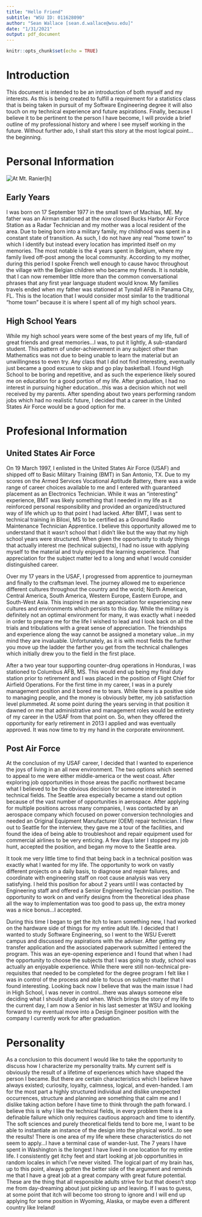 ```yaml
---
title: "Hello Friend"
subtitle: "WSU ID: 011628090"
author: "Sean Wallace [sean.d.wallace@wsu.edu]"
date: "1/31/2021"
output: pdf_document
---
```


```r
knitr::opts_chunk$set(echo = TRUE)
```

# Introduction

This document is intended to be an introduction of both myself and my interests. As this is being created to fulfill a requirement
for a statistics class that is being taken in pursuit of my Software Engineering degree it will also touch on my technical experience
and future aspirations. Finally, because I believe it to be pertinent to the person I have become, I will provide a brief outline of my
professional history and where I see myself working in the future. Without further ado, I shall start this story at the most logical point...
the beginning.

# Personal Information

![At Mt. Ranier](images/Picture.png)[h]


## Early Years

I was born on 17 September 1977 in the small town of Machias, ME. My father was an Airman stationed at the now closed Bucks Harbor Air Force Station as
a Radar Technician and my mother was a local resident of the area. Due to being born into a military family, my childhood was spent in a constant state
of transition. As such, I do not have any real "home town" to which I identify but instead every location has imprinted itself on my memories. The most
notable is the 4 years spent in Belgium, where my family lived off-post among the local community. According to my mother, during this period I spoke
French well enough to cause havoc throughout the village with the Belgian children who became my friends. It is notable, that I can now remember little 
more than the common conversational phrases that any first year language student would know. My families travels ended when my father was stationed at
Tyndall AFB in Panama City, FL. This is the location that I would consider most similar to the traditional "home town" because it is where I spent all
of my high school years.

## High School Years

While my high school years were some of the best years of my life, full of great friends and great memories...I was, to put it lightly, A
sub-standard student. This pattern of under-achievement in any subject other than Mathematics was not due to being unable to learn the material but
an unwillingness to even try. Any class that I did not find interesting, eventually just became a good excuse to skip and go play basketball. I found
High School to be boring and repetitive, and as such the experience likely soured me on education for a good portion of my life. After graduation, I
had no interest in pursuing higher education...this was a decision which not well received by my parents. After spending about two years performing 
random jobs which had no realistic future, I decided that a career in the United States Air Force would be a good option for me.

# Profesional Information

## United States Air Force

On 19 March 1997, I enlisted in the United States Air Force (USAF) and shipped off to Basic Military Training (BMT) in San Antonio, TX. Due to my scores 
on the Armed Services Vocational Aptitude Battery, there was a wide range of career choices available to me and I entered with guaranteed placement 
as an Electronics Technician. While it was an "interesting" experience, BMT was likely something that I needed in my life as it reinforced personal
responsibility and provided an organized/structured way of life which up to that point I had lacked. After BMT, I was sent to technical training in
Biloxi, MS to be certified as a Ground Radio Maintenance Technician Apprentice. I believe this opportunity allowed me to understand that it wasn't school
that I didn't like but the way that my high school years were structured. When given the opportunity to study things that actually interest me 
(technical subjects), I had no issue with applying myself to the material and truly enjoyed the learning experience. That appreciation for the subject
matter led to a long and what I would consider distinguished career.

Over my 17 years in the USAF, I progressed from apprentice to journeyman and finally to the craftsman level. The journey allowed me to experience different
cultures throughout the country and the world; North American, Central America, South America, Western Europe, Eastern Europe, and South-West Asia. This
inspired in me an appreciation for experiencing new cultures and environments which persists to this day. While the military is definitely not an optimal 
environment for many, it was exactly what i needed in order to prepare me for the life I wished to lead and I look back on all the trials and tribulations 
with a great sense of appreciation. The friendships and experience along the way cannot be assigned a monetary value...in my mind they are invaluable.
Unfortunately, as it is with most fields the further you move up the ladder the farther you get from the technical challenges which initially drew you
to the field in the first place.

After a two year tour supporting counter-drug operations in Honduras, I was stationed to Columbus AFB, MS. This would end up being my final duty station
prior to retirement and I was placed in the position of Flight Chief for Airfield Operations. For the first time in my career, I was in a purely management
position and it bored me to tears. While there is a positive side to managing people, and the money is obviously better, my job satisfaction level
plummeted. At some point during the years serving in that position it dawned on me that administrative and management roles would be entirety of my career
in the USAF from that point on. So, when they offered the opportunity for early retirement in 2013 I applied and was eventually approved. It was now time to
try my hand in the corporate environment.


## Post Air Force

At the conclusion of my USAF career, I decided that I wanted to experience the joys of living in an all new environment. The two options which seemed to
appeal to me were either middle-america or the west coast. After exploring job opportunities in those areas the pacific northwest became what I believed to
be the obvious decision for someone interested in technical fields. The Seattle area especially became a stand out option because of the vast number of
opportunities in aerospace. After applying for multiple positions across many companies, I was contacted by an aerospace company which focused on power
conversion technologies and needed an Original Equipment Manufacturer (OEM) repair technician. I flew out to Seattle for the interview, they gave me a tour
of the facilities, and found the idea of being able to troubleshoot and repair equipment used for commercial airlines to be very enticing. A few days later
I stopped my job hunt, accepted the position, and began my move to the Seattle area.

It took me very little time to find that being back in a technical position was exactly what I wanted for my life. The opportunity to work on vastly different
projects on a daily basis, to diagnose and repair failures, and coordinate with engineering staff on root cause analysis was very satisfying. I held this 
position for about 2 years until I was contacted by Engineering staff and offered a Senior Engineering Technician position. The opportunity to work on and verify
designs from the theoretical idea phase all the way to implementation was too good to pass up, the extra money was a nice bonus...I accepted.

During this time I began to get the itch to learn something new, I had worked on the hardware side of things for my entire adult life. I decided that I wanted
to study Software Engineering, so I went to the WSU Everett campus and discussed my aspirations with the adviser. After getting my transfer application and the
associated paperwork submitted I entered the program. This was an eye-opening experience and I found that when I had the opportunity to choose the subjects 
that I was going to study, school was actually an enjoyable experience. While there were still non-technical pre-requisites that needed to be completed for the
degree program I felt like I was in control of the process and able to focus on subject-matter that I found interesting. Looking back now I believe that was the
main issue I had in High School, I was never in control...there was always someone else deciding what I should study and when. Which brings the story of my life
to the current day, I am now a Senior in his last semester at WSU and looking forward to my eventual move into a Design Engineer position with the company I
currently work for after graduation.

# Personality

As a conclusion to this document I would like to take the opportunity to discuss how I characterize my personality traits. My current self is obviously the 
result of a lifetime of experiences which have shaped the person I became. But there are certain characteristics which I believe have always existed; curiosity,
loyalty, calmness, logical, and even-handed. I am for the most part a highly structured individual and dislike unexpected occurrences, structure and planning 
are something that calm me and I dislike taking action before I have time to think through the path forward. I believe this is why I like the technical fields,
in every problem there is a definable failure which only requires cautious approach and time to identify. The soft sciences and purely theoretical fields tend
to bore me, I want to be able to instantiate an instance of the design into the physical world...to see the results! There is one area of my life where these
characteristics do not seem to apply...I have a terminal case of wander-lust. The 7 years I have spent in Washington is the longest I have lived in one location
for my entire life. I consistently get itchy feet and start looking at job opportunities in random locales in which I've never visited. The logical part of my
brain has, up to this point, always gotten the better side of the argument and reminds me that I have a great job at a great company with great future potential.
These are the thing that all responsible adults strive for but that doesn't stop me from day-dreaming about just picking up and leaving. If I was to guess, at
some point that itch will become too strong to ignore and I will end up applying for some position in Wyoming, Alaska, or maybe even a different country like
Ireland!
